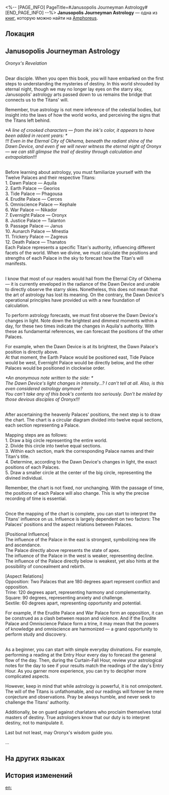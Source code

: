 <%-- [PAGE_INFO]
PageTitle=#Janusopolis Journeyman Astrology#
[END_PAGE_INFO] --%>
{{Дополнить}}
{{Книга Инфобокс
|id           = 432
|partIds      = 190733
|Название     = 
|Изображение  = Предмет Книга Амфореус 2.png
|Мир          = Amphoreus
|Томов        = 1
|Автор        = <!--нужно добавить-->
|Описание     = Written by Janusopolis' astrologers. An introductory tome on astrology passed down to the present day. Only for the eyes of the disciples of the Three Titans of Fate.
|Том1         = {{tx}}
|Источник1    = {{tx|Отсутствует источник}}
|Персонажи    = Aquila; Cerces; Georios; Janus; Kephale; Mnestia; Nikador; Oronyx; Phagousa; Talanton; Thanatos; Zagreus
|Фракции      = Okhema
}}
'''Janusopolis Journeyman Astrology''' — одна из [[Книги|книг]], которую можно найти на [[Amphoreus]].

==Локация==
{{Отметка карты|<!--название карты-->|<!--id отметки-->}}

==Janusopolis Journeyman Astrology==
''Oronyx's Revelation''

<div align="center">{{Размер|28|Preamble}}</div><br />Dear disciple. When you open this book, you will have embarked on the first steps to understanding the mysteries of destiny. In this world shrouded by eternal night, though we may no longer lay eyes on the starry sky, Janusopolis' astrology arts passed down to us remains the bridge that connects us to the Titans' will.

Remember, true astrology is not mere inference of the celestial bodies, but insight into the laws of how the world works, and perceiving the signs that the Titans left behind.

''*A line of crooked characters &mdash; from the ink's color, it appears to have been added in recent years: *''<br />
''!!! Even in the Eternal City of Okhema, beneath the radiant shine of the Dawn Device, and even if we will never witness the eternal night of Oronyx &mdash; we can still glimpse the trail of destiny through calculation and extrapolation!!!''

<div align="center">{{Размер|28|Chapter 1: Twelve Palaces and Titans}}</div><br />Before learning about astrology, you must familiarize yourself with the Twelve Palaces and their respective Titans:<br />
1. Dawn Palace &mdash; Aquila<br />
2. Earth Palace &mdash; Georios<br />
3. Tide Palace &mdash; Phagousa<br />
4. Erudite Palace &mdash; Cerces<br />
5. Omniscience Palace &mdash; Kephale<br />
6. War Palace &mdash; Nikador<br />
7. Evernight Palace &mdash; Oronyx<br />
8. Justice Palace &mdash; Talanton<br />
9. Passage Palace &mdash; Janus<br />
10. Aunarch Palace &mdash; Mnestia<br />
11. Trickery Palace &mdash; Zagreus<br />
12. Death Palace &mdash; Thanatos<br />
Each Palace represents a specific Titan's authority, influencing different facets of the world. When we divine, we must calculate the positions and strengths of each Palace in the sky to forecast how the Titan's will manifests.

<div align="center">{{Размер|28|Chapter 2: Astrology Calculation}}</div><br />I know that most of our readers would hail from the Eternal City of Okhema &mdash; it is currently enveloped in the radiance of the Dawn Device and unable to directly observe the starry skies. Nonetheless, this does not mean that the art of astrology has lost its meaning. On the contrary, the Dawn Device's operational principles have provided us with a new foundation of calculation.

To perform astrology forecasts, we must first observe the Dawn Device's changes in light. Note down the brightest and dimmest moments within a day, for these two times indicate the changes in Aquila's authority. With these as fundamental references, we can forecast the positions of the other Palaces.

For example, when the Dawn Device is at its brightest, the Dawn Palace's position is directly above.<br />
At that moment, the Earth Palace would be positioned east, Tide Palace would be west, Evernight Palace would be directly below, and the other Palaces would be positioned in clockwise order.

''*An anonymous note written to the side: *''<br />
''The Dawn Device's light changes in intensity...? I can't tell at all. Also, is this even considered astrology anymore?''<br />
''You can't take any of this book's contents too seriously. Don't be misled by those devious disciples of Oronyx!!!''

<div align="center">{{Размер|28|Chapter 3: Chart Mapping}}</div><br />After ascertaining the heavenly Palaces' positions, the next step is to draw the chart. The chart is a circular diagram divided into twelve equal sections, each section representing a Palace.

Mapping steps are as follows:<br />
1. Draw a big circle representing the entire world.<br />
2. Divide this circle into twelve equal sections.<br />
3. Within each section, mark the corresponding Palace names and their Titan's title.<br />
4. Determine, according to the Dawn Device's changes in light, the exact positions of each Palaces.<br />
5. Draw a smaller circle at the center of the big circle, representing the divined individual.

Remember, the chart is not fixed, nor unchanging. With the passage of time, the positions of each Palace will also change. This is why the precise recording of time is essential.

<div align="center">{{Размер|28|Chapter 4: Interpreting the Titans' Influence}}</div><br />Once the mapping of the chart is complete, you can start to interpret the Titans' influence on us. Influence is largely dependent on two factors: The Palaces' positions and the aspect relations between Palaces.

[Positional Influence]<br />
The influence of the Palace in the east is strongest, symbolizing new life and ascendance.<br />
The Palace directly above represents the state of apex.<br />
The influence of the Palace in the west is weaker, representing decline.<br />
The influence of the Palace directly below is weakest, yet also hints at the possibility of concealment and rebirth.

[Aspect Relations]<br />
Opposition: Two Palaces that are 180 degrees apart represent conflict and opposition.<br />
Trine: 120 degrees apart, representing harmony and complementarity.<br />
Square: 90 degrees, representing anxiety and challenge.<br />
Sextile: 60 degrees apart, representing opportunity and potential.

For example, if the Erudite Palace and War Palace form an opposition, it can be construed as a clash between reason and violence. And if the Erudite Palace and Omniscience Palace form a trine, it may mean that the powers of knowledge and omniscience are harmonized &mdash; a grand opportunity to perform study and discovery.

<div align="center">{{Размер|28|Chapter 5: Practice and Caution}}</div><br />As a beginner, you can start with simple everyday divinations. For example, performing a reading at the Entry Hour every day to forecast the general flow of the day. Then, during the Curtain-Fall Hour, review your astrological notes for the day to see if your results match the readings of the day's Entry Hour. As you garner more experience, you can try to decipher more complicated aspects.

However, keep in mind that while astrology is powerful, it is not omnipotent. The will of the Titans is unfathomable, and our readings will forever be mere conjecture and observations. Pray be always humble, and never seek to challenge the Titans' authority.

Additionally, be on guard against charlatans who proclaim themselves total masters of destiny. True astrologers know that our duty is to interpret destiny, not to manipulate it.

Last but not least, may Oronyx's wisdom guide you.

...

==На других языках==
{{На других языках
|en   = Janusopolis Journeyman Astrology
|zhs  = 雅努萨波利斯占星术入门
|zht  = 雅努薩波利斯占星術入門
|ja   = ヤヌサポリス占星術入門
|ko   = 야누소폴리스 점성술 입문
|es   = Introducción a la astrología de Janópolis
|fr   = Introduction à l'astrologie de Janusopolis
|ru   = Астрология Янусополиса для начинающих
|th   = โหราศาสตร์เบื้องต้นแห่ง Janusopolis
|vi   = Nhập Môn Thuật Chiêm Tinh Janusopolis
|de   = Astrologie für Wandergesellen von Janusopolis
|id   = Pengantar Astrologi Janusopolis
|pt   = Astrologia da Jornada de Janusópolis
}}

==История изменений==
{{История изменений|3.5}}

[[en:]]